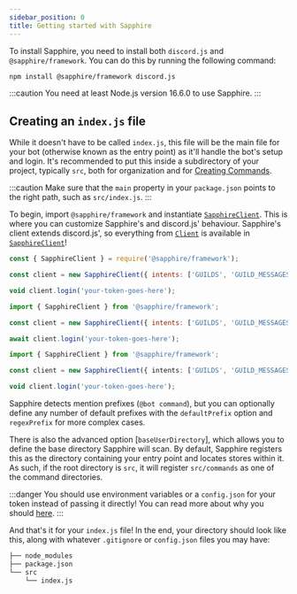 ```yaml
---
sidebar_position: 0
title: Getting started with Sapphire
---
```


To install Sapphire, you need to install both `discord.js` and `@sapphire/framework`.
You can do this by running the following command:

```bash npm2yarn2pnpm
npm install @sapphire/framework discord.js
```

:::caution
You need at least Node.js version 16.6.0 to use Sapphire.
:::

## Creating an `index.js` file

While it doesn't have to be called `index.js`, this file will be the main file for your bot
(otherwise known as the entry point) as it'll handle the bot's setup and login.
It's recommended to put this inside a subdirectory of your project, typically `src`,
both for organization and for [Creating Commands](creating-a-basic-command).

:::caution
Make sure that the `main` property in your `package.json` points to the right path, such as `src/index.js`.
:::

To begin, import `@sapphire/framework` and instantiate [`SapphireClient`][sapphire].
This is where you can customize Sapphire's and discord.js' behaviour.
Sapphire's client extends discord.js',
so everything from [`Client`][djs-client] is available in [`SapphireClient`][sapphire]!

<Tabs groupId="language-choice">
<TabItem value="javascript" label="JavaScript" default>

```javascript
const { SapphireClient } = require('@sapphire/framework');

const client = new SapphireClient({ intents: ['GUILDS', 'GUILD_MESSAGES'] });

void client.login('your-token-goes-here');
```

</TabItem>
<TabItem value="ESM" label="ESM">

```javascript
import { SapphireClient } from '@sapphire/framework';

const client = new SapphireClient({ intents: ['GUILDS', 'GUILD_MESSAGES'] });

await client.login('your-token-goes-here');
```

</TabItem>
<TabItem value="typescript" label="TypeScript">

```typescript
import { SapphireClient } from '@sapphire/framework';

const client = new SapphireClient({ intents: ['GUILDS', 'GUILD_MESSAGES'] });

void client.login('your-token-goes-here');
```

</TabItem>
</Tabs>

Sapphire detects mention prefixes (`@bot command`),
but you can optionally define any number of default prefixes with the
`defaultPrefix` option and `regexPrefix` for more complex cases.

There is also the advanced option [`baseUserDirectory`],
which allows you to define the base directory Sapphire will scan. By default,
Sapphire registers this as the directory containing your entry point and locates stores within it.
As such, if the root directory is `src`, it will register `src/commands` as one of the command directories.

:::danger
You should use environment variables or a `config.json` for your token instead of passing it directly!
You can read more about why you should [here][securing-your-token].
:::

And that's it for your `index.js` file! In the end, your directory should look like this,
along with whatever `.gitignore` or `config.json` files you may have:

```bash {4}
├── node_modules
├── package.json
└── src
    └── index.js
```

[sapphire]: ../../Documentation/api-framework/classes/SapphireClient
[djs-client]: https://discord.js.org/#/docs/main/stable/class/Client
[baseuserdirectory]: ../../Documentation/api-framework/interfaces/SapphireClientOptions#baseuserdirectory
[securing-your-token]: https://discordjs.guide/preparations/setting-up-a-bot-application.html#your-token
